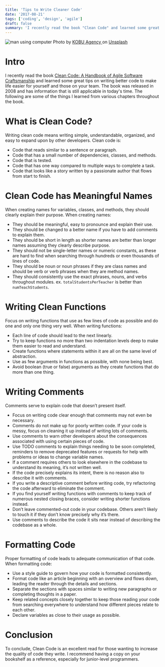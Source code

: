```yaml
---
title: 'Tips to Write Cleaner Code'
date: '2017-08-21'
tags: ['coding', 'design', 'agile']
draft: false
summary: 'I recently read the book "Clean Code" and learned some great tips on writing better code to make life easier for yourself and those on your team...'
---
```


<div className="text-center">
  <Image alt="man using computer" src="/static/images/cleanCode.jpg" width={437} height={434} />
  Photo by <a href="https://unsplash.com/@kobuagency?utm_source=unsplash&utm_medium=referral&utm_content=creditCopyText">
    KOBU Agency
  </a> on <a href="https://unsplash.com/s/photos/clean-code?utm_source=unsplash&utm_medium=referral&utm_content=creditCopyText">Unsplash</a>
</div>

# Intro

I recently read the book [Clean Code: A Handbook of Agile Software Craftsmanship](https://www.amazon.com/Clean-Code-Handbook-Software-Craftsmanship/dp/0132350882) and learned some great tips on writing better code to make life easier for yourself and those on your team. The book was released in 2008 and has information that is still applicable in today's time. The following are some of the things I learned from various chapters throughout the book.

# What is Clean Code?

Writing clean code means writing simple, understandable, organized, and easy to expand upon by other developers. Clean code is:

- Code that reads similar to a sentence or paragraph.
- Code that has a small number of dependencies, classes, and methods.
- Code that is tested.
- Code that has one way compared to multiple ways to complete a task.
- Code that looks like a story written by a passionate author that flows from start to finish.

# Clean Code has Meaningful Names

When creating names for variables, classes, and methods, they should clearly explain their purpose. When creating names:

- They should be meaningful, easy to pronounce and explain their use.
- They should be changed to a better name if you have to add comments to explain them.
- They should be short in length as shorter names are better than longer names assuming they clearly describe purpose.
- They should not be single-letter names or numeric constants, as these are hard to find when searching through hundreds or even thousands of lines of code.
- They should be noun or noun phrases if they are class names and should be verb or verb phrases when they are method names.
- They should consistently use the exact phrases, nouns, and verbs throughout modules.
  ex. `totalStudentsPerTeacher` is better than `numTeachStudents`.

# Writing Clean Functions

Focus on writing functions that use as few lines of code as possible and do one and only one thing very well. When writing functions:

- Each line of code should lead to the next linearly.
- Try to keep functions no more than two indentation levels deep to make them easier to read and understand.
- Create functions where statements within it are all on the same level of abstraction.
- Use as few arguments in functions as possible, with none being best.
- Avoid boolean (true or false) arguments as they create functions that do more than one thing.

# Writing Comments

Comments serve to explain code that doesn’t present itself.

- Focus on writing code clear enough that comments may not even be necessary.
- Comments do not make up for poorly written code.
  If your code is messy, focus on cleaning it up instead of writing lots of comments.
- Use comments to warn other developers about the consequences associated with using certain pieces of code.
- Use TODO comments to explain things needing to be soon completed, reminders to remove deprecated features or requests for help with problems or ideas to change variable names.
- If a comment requires others to look elsewhere in the codebase to understand its meaning, it’s not written well.
- If the code precisely explains its intent, there is no reason also to describe it with comments.
- If you write a descriptive comment before writing code, try refactoring the code afterward to eliminate the comment.
- If you find yourself writing functions with comments to keep track of numerous nested closing braces, consider writing shorter functions instead.
- Don’t leave commented-out code in your codebase. Others aren’t likely to touch it if they don’t know precisely why it’s there.
- Use comments to describe the code it sits near instead of describing the codebase as a whole.

# Formatting Code

Proper formatting of code leads to adequate communication of that code. When formatting code:

- Use a style guide to govern how your code is formatted consistently.
- Format code like an article beginning with an overview and flows down, leading the reader through the details and sections.
- Separate the sections with spaces similar to writing new paragraphs or completing thoughts in a paper.
- Keep related concepts closely together to keep those reading your code from searching everywhere to understand how different pieces relate to each other.
- Declare variables as close to their usage as possible.

# Conclusion

To conclude, Clean Code is an excellent read for those wanting to increase the quality of code they write. I recommend having a copy on your bookshelf as a reference, especially for junior-level programmers.
